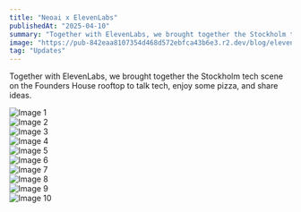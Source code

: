 ```yaml
---
title: "Neoai x ElevenLabs"
publishedAt: "2025-04-10"
summary: "Together with ElevenLabs, we brought together the Stockholm tech scene on the Founders House rooftop to talk tech, enjoy some pizza, and share ideas."
image: "https://pub-842eaa8107354d468d572ebfca43b6e3.r2.dev/blog/elevenlabs/header.jpg"
tag: "Updates"
---
```

 
Together with ElevenLabs, we brought together the Stockholm tech scene on the Founders House rooftop to talk tech, enjoy some pizza, and share ideas.
<br />

 
![Image 1](https://pub-842eaa8107354d468d572ebfca43b6e3.r2.dev/blog/elevenlabs/1.jpg)
<br />
![Image 2](https://pub-842eaa8107354d468d572ebfca43b6e3.r2.dev/blog/elevenlabs/2.jpg)
<br />
![Image 3](https://pub-842eaa8107354d468d572ebfca43b6e3.r2.dev/blog/elevenlabs/3.jpg)
<br />
![Image 4](https://pub-842eaa8107354d468d572ebfca43b6e3.r2.dev/blog/elevenlabs/4.jpg)
<br />
![Image 5](https://pub-842eaa8107354d468d572ebfca43b6e3.r2.dev/blog/elevenlabs/5.jpg)
<br />
![Image 6](https://pub-842eaa8107354d468d572ebfca43b6e3.r2.dev/blog/elevenlabs/6.jpg)
<br />
![Image 7](https://pub-842eaa8107354d468d572ebfca43b6e3.r2.dev/blog/elevenlabs/7.jpg)
<br />
![Image 8](https://pub-842eaa8107354d468d572ebfca43b6e3.r2.dev/blog/elevenlabs/8.jpg)
<br />
![Image 9](https://pub-842eaa8107354d468d572ebfca43b6e3.r2.dev/blog/elevenlabs/9.jpg)
<br />
![Image 10](https://pub-842eaa8107354d468d572ebfca43b6e3.r2.dev/blog/elevenlabs/10.jpg)
